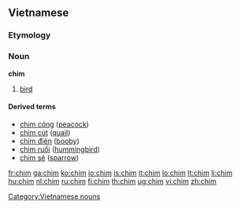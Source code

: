 ==Vietnamese==
===Etymology===
{{proto|Mon-Khmer|ciim|lang=vi}}

===Noun===
'''chim'''

# [[bird]]

====Derived terms====
*[[chim công]] ([[peacock]])
*[[chim cút]] ([[quail]])
*[[chim điên]] ([[booby]])
*[[chim ruồi]] ([[hummingbird]])
*[[chim sẻ]] ([[sparrow]])

{{attention|vi}}

[[Category:Vietnamese nouns]]
[[Category:vi:Birds| ]]

[[fr:chim]]
[[ga:chim]]
[[ko:chim]]
[[io:chim]]
[[is:chim]]
[[it:chim]]
[[lo:chim]]
[[lt:chim]]
[[li:chim]]
[[hu:chim]]
[[nl:chim]]
[[ru:chim]]
[[fi:chim]]
[[th:chim]]
[[ug:chim]]
[[vi:chim]]
[[zh:chim]]